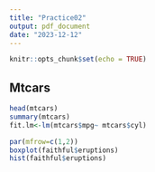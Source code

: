 ```yaml
---
title: "Practice02"
output: pdf_document
date: "2023-12-12"
---
```


```r
knitr::opts_chunk$set(echo = TRUE)
```

## Mtcars
```r
head(mtcars)
summary(mtcars)
fit.lm<-lm(mtcars$mpg~ mtcars$cyl)
```

```R
par(mfrow=c(1,2))
boxplot(faithful$eruptions)
hist(faithful$eruptions)
```
